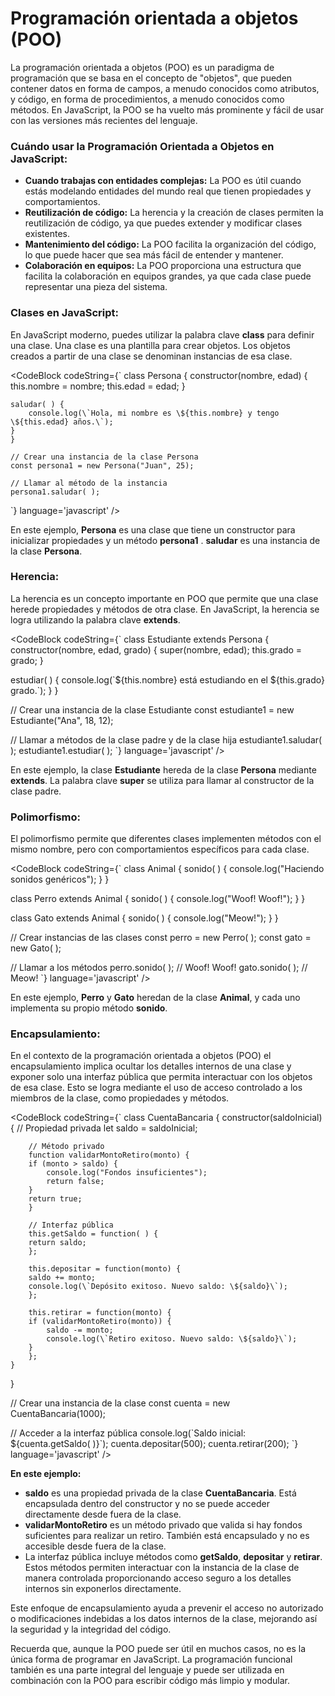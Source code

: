 
# Programación orientada a objetos (POO)

La programación orientada a objetos (POO) es un paradigma de programación que se basa en el concepto de "objetos", que pueden contener datos en forma de campos, a menudo conocidos 
como atributos, y código, en forma de procedimientos, a menudo conocidos como métodos. 
En JavaScript, la POO se ha vuelto más prominente y fácil de usar con las versiones más recientes del lenguaje.

### Cuándo usar la Programación Orientada a Objetos en JavaScript:

- **Cuando trabajas con entidades complejas:**  La POO es útil cuando estás modelando entidades del mundo real que tienen propiedades y comportamientos.
- **Reutilización de código:** La herencia y la creación de clases permiten la reutilización de código, ya que puedes extender y modificar clases existentes.
- **Mantenimiento del código:** La POO facilita la organización del código, lo que puede hacer que sea más fácil de entender y mantener.
- **Colaboración en equipos:** La POO proporciona una estructura que facilita la colaboración en equipos grandes, ya que cada clase puede representar una pieza del sistema.

### Clases en JavaScript:

En JavaScript moderno, puedes utilizar la palabra clave **class** para definir una clase. Una clase es una plantilla para crear objetos. Los objetos creados a partir de una clase se 
denominan instancias de esa clase.

<CodeBlock
    codeString={`
    class Persona {
    constructor(nombre, edad) {
        this.nombre = nombre;
        this.edad = edad;
    }

    saludar( ) {
        console.log(\`Hola, mi nombre es \${this.nombre} y tengo \${this.edad} años.\`);
    }
    }

    // Crear una instancia de la clase Persona
    const persona1 = new Persona("Juan", 25);

    // Llamar al método de la instancia
    persona1.saludar( );
  `} 
  language='javascript'
/>

En este ejemplo, **Persona** es una clase que tiene un constructor para inicializar propiedades y un método **persona1** . **saludar** es una instancia de la clase **Persona**.

### Herencia:

La herencia es un concepto importante en POO que permite que una clase herede propiedades y métodos de otra clase. En JavaScript, la herencia se logra utilizando la palabra 
clave **extends**.

<CodeBlock
  codeString={`
  class Estudiante extends Persona {
    constructor(nombre, edad, grado) {
        super(nombre, edad);
        this.grado = grado;
  }

  estudiar( ) {
        console.log(\`\${this.nombre} está estudiando en el \${this.grado} grado.\`);
    }
  }

  // Crear una instancia de la clase Estudiante
  const estudiante1 = new Estudiante("Ana", 18, 12);

  // Llamar a métodos de la clase padre y de la clase hija
  estudiante1.saludar( );
  estudiante1.estudiar( );
  `} 
  language='javascript'
/>

En este ejemplo, la clase **Estudiante** hereda de la clase **Persona** mediante **extends**. La palabra clave **super** se utiliza para llamar al constructor de la clase padre.

### Polimorfismo:

El polimorfismo permite que diferentes clases implementen métodos con el mismo nombre, pero con comportamientos específicos para cada clase.

<CodeBlock
  codeString={`
  class Animal {
    sonido( ) {
        console.log("Haciendo sonidos genéricos");
    }
  }

  class Perro extends Animal {
    sonido( ) {
        console.log("Woof! Woof!");
    }
  }

  class Gato extends Animal {
    sonido( ) {
        console.log("Meow!");
    }
  }

  // Crear instancias de las clases
  const perro = new Perro( );
  const gato = new Gato( );

  // Llamar a los métodos
  perro.sonido( ); // Woof! Woof!
  gato.sonido( );  // Meow!
  `} 
  language='javascript'
/>

En este ejemplo, **Perro** y **Gato** heredan de la clase **Animal**, y cada uno implementa su propio método **sonido**.

### Encapsulamiento:

En el contexto de la programación orientada a objetos (POO) el encapsulamiento implica ocultar los detalles internos de una clase y exponer solo una interfaz pública que permita 
interactuar con los objetos de esa clase. Esto se logra mediante el uso de acceso controlado a los miembros de la clase, como propiedades y métodos.

<CodeBlock
  codeString={`
   class CuentaBancaria {
    constructor(saldoInicial) {
        // Propiedad privada
        let saldo = saldoInicial;

        // Método privado
        function validarMontoRetiro(monto) {
        if (monto > saldo) {
            console.log("Fondos insuficientes");
            return false;
        }
        return true;
        }

        // Interfaz pública
        this.getSaldo = function( ) {
        return saldo;
        };

        this.depositar = function(monto) {
        saldo += monto;
        console.log(\`Depósito exitoso. Nuevo saldo: \${saldo}\`);
        };

        this.retirar = function(monto) {
        if (validarMontoRetiro(monto)) {
            saldo -= monto;
            console.log(\`Retiro exitoso. Nuevo saldo: \${saldo}\`);
        }
        };
    }
   }

  // Crear una instancia de la clase
  const cuenta = new CuentaBancaria(1000);

  // Acceder a la interfaz pública
  console.log(\`Saldo inicial: \${cuenta.getSaldo( )}\`);
  cuenta.depositar(500);
  cuenta.retirar(200);
  `} 
  language='javascript'
/>

**En este ejemplo:**

- **saldo** es una propiedad privada de la clase **CuentaBancaria**. Está encapsulada dentro del constructor y no se puede acceder directamente desde fuera de la clase.
- **validarMontoRetiro** es un método privado que valida si hay fondos suficientes para realizar un retiro. También está encapsulado y no es accesible desde fuera de la clase.
- La interfaz pública incluye métodos como **getSaldo**, **depositar** y **retirar**. Estos métodos permiten interactuar con la instancia de la clase de manera controlada 
 proporcionando acceso seguro a los detalles internos sin exponerlos directamente.

 Este enfoque de encapsulamiento ayuda a prevenir el acceso no autorizado o modificaciones indebidas a los datos internos de la clase, mejorando así la seguridad y la integridad 
 del código.

 Recuerda que, aunque la POO puede ser útil en muchos casos, no es la única forma de programar en JavaScript. La programación funcional también es una parte integral del lenguaje y 
 puede ser utilizada en combinación con la POO para escribir código más limpio y modular.